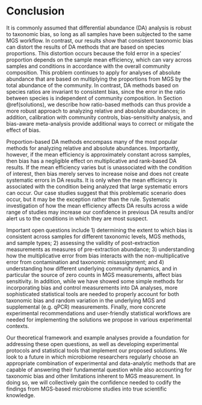 # Conclusion

It is commonly assumed that differential abundance (DA) analysis is robust to taxonomic bias, so long as all samples have been subjected to the same MGS workflow.
In contrast, our results show that consistent taxonomic bias can distort the results of DA methods that are based on species proportions.
This distortion occurs because the fold error in a species' proportion depends on the sample mean efficiency, which can vary across samples and conditions in accordance with the overall community composition.
This problem continues to apply for analyses of absolute abundance that are based on multiplying the proportions from MGS by the total abundance of the community.
In contrast, DA methods based on species ratios are invariant to consistent bias, since the error in the ratio between species is independent of community composition.
In Section \@ref(solutions), we describe how ratio-based methods can thus provide a more robust approach to analyzing relative and absolute abundances;
in addition, calibration with community controls, bias-sensitivity analysis, and bias-aware meta-analysis provide additional ways to correct or mitigate the effect of bias.

Proportion-based DA methods encompass many of the most popular methods for analyzing relative and absolute abundances.
Importantly, however, if the mean efficiency is approximately constant across samples, then bias has a negligible effect on multiplicative and rank-based DA results.
If the mean efficiency varies but is unassociated with the condition of interest, then bias merely serves to increase noise and does not create systematic errors in DA results.
It is only when the mean efficiency is associated with the condition being analyzed that large systematic errors can occur.
Our case studies suggest that this problematic scenario does occur, but it may be the exception rather than the rule.
Systematic investigation of how the mean efficiency affects DA results across a wide range of studies may increase our confidence in previous DA results and/or alert us to the conditions in which they are most suspect.

Important open questions include 1) determining the extent to which bias is consistent across samples for different taxonomic levels, MGS methods, and sample types; 2) assessing the validity of post-extraction measurements as measures of pre-extraction abundance; 3) understanding how the multiplicative error from bias interacts with the non-multiplicative error from contamination and taxonomic misassignment; and 4) understanding how different underlying community dynamics, and in particular the source of zero counts in MGS measurements, affect bias sensitivity.
In addition, while we have showed some simple methods for incorporating bias and control measurements into DA analyses, more sophisticated statistical tools are needed to properly account for both taxonomic bias and random variation in the underlying MGS and supplemental (e.g. qPCR) measurements.
Finally, more concrete experimental recommendations and user-friendly statistical workflows are needed for implementing the solutions we propose in various experimental contexts.

Our theoretical framework and example analyses provide a foundation for addressing these open questions, as well as developing experimental protocols and statistical tools that implement our proposed solutions.
We look to a future in which microbiome researchers regularly choose an appropriate combination of experimental and data-analytic methods that are capable of answering their fundamental question while also accounting for taxonomic bias and other limitations inherent to MGS measurement.
In doing so, we will collectively gain the confidence needed to codify the findings from MGS-based microbiome studies into true scientific knowledge.
